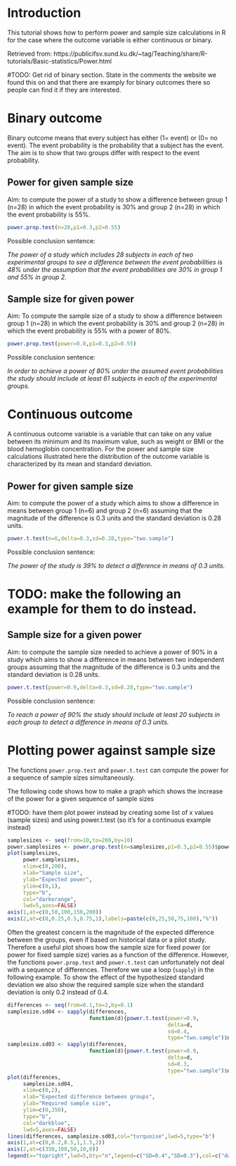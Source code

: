 
# Introduction

This tutorial shows how to perform power and sample size calculations
in R for the case where the outcome variable is either continuous or
binary.

Retrieved from: https://publicifsv.sund.ku.dk/~tag/Teaching/share/R-tutorials/Basic-statistics/Power.html

#TODO: Get rid of binary section. State in the comments the website we found this on and that there are examply for binary outcomes there so people can find it if they are interested.

# Binary outcome

Binary outcome means that every subject has either (1= event) or (0=
no event). The event probability is the probability that a subject has
the event. The aim is to show that two groups differ with respect to
the event probability.


## Power for given sample size

Aim: to compute the power of a study to show a difference between
group 1 (n=28) in which the event probability is 30% and group 2
(n=28) in which the event probability is 55%.

```r
power.prop.test(n=28,p1=0.3,p2=0.55) 
```

Possible conclusion sentence:

*The power of a study which includes 28 subjects in each of two experimental groups to see a difference between the event probabilities is 48% under the assumption that the event probabilities are 30% in group 1 and 55% in group 2.*


## Sample size for given power

Aim: To compute the sample size of a study to show a difference
between group 1 (n=28) in which the event probability is 30% and group
2 (n=28) in which the event probability is 55% with a power of 80%.

```r
power.prop.test(power=0.8,p1=0.3,p2=0.55) 
```

Possible conclusion sentence:

*In order to achieve a power of 80% under the assumed event probabilities the study should include at least 61 subjects in each of the experimental groups.*


# Continuous outcome

A continuous outcome variable is a variable that can take on any value
between its minimum and its maximum value, such as weight or BMI or
the blood hemoglobin concentration. For the power and sample size
calculations illustrated here the distribution of the outcome variable
is characterized by its mean and standard deviation.


## Power for given sample size

Aim: to compute the power of a study which aims to show a difference
in means between group 1 (n=6) and group 2 (n=6) assuming that the
magnitude of the difference is 0.3 units and the standard deviation is
0.28 units.

```r
power.t.test(n=6,delta=0.3,sd=0.28,type="two.sample") 
```

Possible conclusion sentence: 

*The power of the study is 39% to detect a difference in means of 0.3 units.*

# TODO: make the following an example for them to do instead.
## Sample size for a given power

Aim: to compute the sample size needed to achieve a power of 90% in a
study which aims to show a difference in means between two independent
groups assuming that the magnitude of the difference is 0.3 units and
the standard deviation is 0.28 units.

```r
power.t.test(power=0.9,delta=0.3,sd=0.28,type="two.sample") 
```

Possible conclusion sentence: 

*To reach a power of 90% the study should include at least 20 subjects in each group to detect a difference in means of 0.3 units.*


# Plotting power against sample size

The functions `power.prop.test` and `power.t.test` can compute the
power for a sequence of sample sizes simultaneously.

The following code shows how to make a graph which shows the increase
of the power for a given sequence of sample sizes

#TODO: have them plot power instead by creating some list of x values (sample sizes) and using power.t.test (so it's for a continuous example instead)
```r
samplesizes <- seq(from=10,to=200,by=10)
power.samplesizes <- power.prop.test(n=samplesizes,p1=0.3,p2=0.55)$power
plot(samplesizes,
     power.samplesizes,
     xlim=c(0,200),
     xlab="Sample size",
     ylab="Expected power",
     ylim=c(0,1),
     type="b",
     col="darkorange",
     lwd=5,axes=FALSE)
axis(1,at=c(0,50,100,150,200))
axis(2,at=c(0,0.25,0.5,0.75,1),labels=paste(c(0,25,50,75,100),"%")) 
```

Often the greatest concern is the magnitude of the expected difference
between the groups, even if based on historical data or a pilot
study. Therefore a useful plot shows how the sample size for fixed
power (or power for fixed sample size) varies as a function of the
difference. However, the functions `power.prop.test` and
`power.t.test` can unfortunately not deal with a sequence of
differences. Therefore we use a loop (`sapply`) in the following
example. To show the effect of the hypothesized standard deviation we
also show the required sample size when the standard deviation is
only 0.2 instead of 0.4.

```r
differences <- seq(from=0.1,to=2,by=0.1)
samplesize.sd04 <- sapply(differences,
                          function(d){power.t.test(power=0.9,
                                                   delta=d,
                                                   sd=0.4,
                                                   type="two.sample")$n})
samplesize.sd03 <- sapply(differences,
                          function(d){power.t.test(power=0.9,
                                                   delta=d,
                                                   sd=0.3,
                                                   type="two.sample")$n})
plot(differences,
     samplesize.sd04,
     xlim=c(0,2),
     xlab="Expected difference between groups",
     ylab="Required sample size",
     ylim=c(0,350),
     type="b",
     col="darkblue",
     lwd=5,axes=FALSE)
lines(differences, samplesize.sd03,col="turquoise",lwd=5,type="b")
axis(1,at=c(0,0.2,0.5,1,1.5,2))
axis(2,at=c(350,100,50,10,0))
legend(x="topright",lwd=5,bty="n",legend=c("SD=0.4","SD=0.3"),col=c("darkblue","turquoise")) 
```
